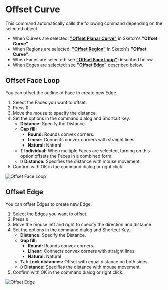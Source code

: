 
# Offset Curve

<Reference shortcut="O" command="Offset Curve" button="Right of Command Bar" />

This command automatically calls the following command depending on the selected object.

- When Curves are selected: [**"Offset Planar Curve"**](../sketch/offset-curve#offset-planar-curve) in Sketch's **"Offset Curve"**.
- When Regions are selected: [**"Offset Region"**](../sketch/offset-curve#offset-region) in Sketch's **"Offset Curve"**.
- When Faces are selected: see [**"Offset Face Loop"**](#offset-face-loop) described below.
- When Edges are selected: see [**"Offset Edge"**](#offset-edge) described below.

## Offset Face Loop

You can offset the outline of Face to create new Edge.

1. Select the Faces you want to offset.
2. Press <kbd>O</kbd>.
3. Move the mouse to specify the distance.
4. Set the options in the command dialog and Shortcut Key.
   - **Distance:** Specify the Distance.
   - **Gap fill:**
        - **Round:** Rounds convex corners.
        - **Linear:** Connects convex corners with straight lines.
        - **Natural:** Natural
   - <kbd>I</kbd> **Individual:** When multiple Faces are selected, turning on this option offsets the Faces in a combined form.
   - <kbd>D</kbd> **Distance:** Specifies the distance with mouse movement.
5. Confirm with OK in the command dialog or right click.

![Offset Face Loop](/img/offset-face-loop.gif)

## Offset Edge

You can offset Edges to create new Edge.

1. Select the Edges you want to offset.
2. Press <kbd>O</kbd>.
3. Move the mouse left and right to specify the direction and distance.
4. Set the options in the command dialog and Shortcut Key.
   - **Distance:** Specify the Distance.
   - **Gap fill:**
        - **Round:** Rounds convex corners.
        - **Linear:** Connects convex corners with straight lines.
        - **Natural:** Natural
   - <kbd>Tab</kbd> **Lock distances:** Offset with equal distance on both sides.
   - <kbd>D</kbd> **Distance:** Specifies the distance with mouse movement.
5. Confirm with OK in the command dialog or right click.

![Offset Edge](/img/offset-edge.gif)


